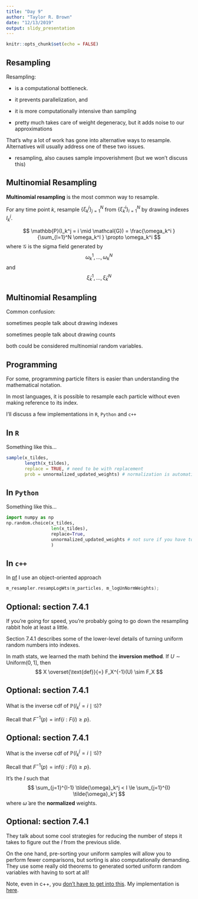 ```yaml
---
title: "Day 9"
author: "Taylor R. Brown"
date: "12/13/2019"
output: slidy_presentation
---
```


```r
knitr::opts_chunk$set(echo = FALSE)
```


## Resampling

Resampling:

-  is a computational bottleneck. 
  * it prevents parallelization, and 
  * it is more computationally intensive than sampling

- pretty much takes care of weight degeneracy, but it adds noise to our approximations

That's why a lot of work has gone into alternative ways to resample. Alternatives will usually address one of these two issues.


- resampling, also causes sample impoverishment (but we won't discuss this)


## Multinomial Resampling

**Multinomial resampling** is the most common way to resample. 

For any time point $k$, resample $\{\xi_k^j\}_{j=1}^N$ from $\{\tilde{\xi}_k^i\}_{i=1}^N$ by drawing indexes $I_k^j$. 

$$
\mathbb{P}(I_k^j = i \mid \mathcal{G}) = \frac{\omega_k^i }{\sum_{l=1}^N \omega_k^l } \propto \omega_k^i
$$
where $\mathcal{G}$ is the sigma field generated by 
$$
\omega_k^1, \ldots, \omega_k^N
$$
and
$$
\tilde{\xi}_k^1, \ldots, \tilde{\xi}_k^N
$$


## Multinomial Resampling

Common confusion:

sometimes people talk about drawing indexes

sometimes people talk about drawing counts

both could be considered multinomial random variables.

## Programming

For some, programming particle filters is easier than understanding the mathematical notation. 

In most languages, it is possible to resample each particle without even making reference to its index.

I'll discuss a few implementations in `R`, `Python` and `c++`


## In `R`

Something like this...
```r
sample(x_tildes, 
       length(x_tildes), 
       replace = TRUE, # need to be with replacement 
       prob = unnormalized_updated_weights) # normalization is automatically done by the function :)
```


## In `Python`

Something like this...
```python
import numpy as np
np.random.choice(x_tildes, 
                 len(x_tildes), 
                 replace=True, 
                 unnormalized_updated_weights # not sure if you have to divide by the sum or not
                 )
```


## In `c++`


In [pf](https://github.com/tbrown122387/pf/blob/master/include/sisr_filter.h) I use an object-oriented approach
```c
m_resampler.resampLogWts(m_particles, m_logUnNormWeights);
```



## Optional: section 7.4.1

If you're going for speed, you're probably going to go down the resampling rabbit hole at least a little.

Section 7.4.1 describes some of the lower-level details of turning uniform random numbers into indexes.

In math stats, we learned the math behind the **inversion method**. If $U \sim \text{Uniform}(0,1]$, then 
$$
X \overset{\text{def}}{=} F_X^{-1}(U) \sim F_X
$$



## Optional: section 7.4.1

What is the inverse cdf of $\mathbb{P}(I_k^j = i \mid \mathcal{G})$?

Recall that $F^{-1}(p) = \text{inf}\{ i  : F(i) \ge p \}$.


## Optional: section 7.4.1

What is the inverse cdf of $\mathbb{P}(I_k^j = i \mid \mathcal{G})$?

Recall that $F^{-1}(p) = \text{inf}\{ i  : F(i) \ge p \}$.

It's the $I$ such that 
$$
\sum_{j=1}^{I-1} \tilde{\omega}_k^j < I \le \sum_{j=1}^{I} \tilde{\omega}_k^j
$$
where $\tilde{\omega}$ are the **normalized** weights.


## Optional: section 7.4.1

They talk about some cool strategies for reducing the number of steps it takes to figure out the $I$ from the previous slide. 

On the one hand, pre-sorting your uniform samples will allow you to perform fewer comparisons, but sorting is also computationally demanding. They use some really old theorems to generated sorted uniform random variables with having to sort at all!

Note, even in c++, you [don't have to get into this](https://en.cppreference.com/w/cpp/numeric/random/discrete_distribution). My implementation is [here](https://github.com/tbrown122387/pf/blob/515cb7f94fcd5ca13a12095af35bdee8412320a5/include/resamplers.h#L105).